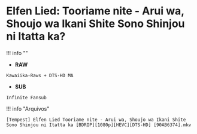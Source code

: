 # Elfen Lied: Tooriame nite - Arui wa, Shoujo wa Ikani Shite Sono Shinjou ni Itatta ka?

!!! info ""
- **RAW**
```
Kawaiika-Raws + DTS-HD MA
```
- **SUB**
```
Infinite Fansub
```


!!! info "Arquivos"
```
[Tempest] Elfen Lied Tooriame nite - Arui wa, Shoujo wa Ikani Shite Sono Shinjou ni Itatta ka [BDRIP][1080p][HEVC][DTS-HD] [90AB6374].mkv
```
